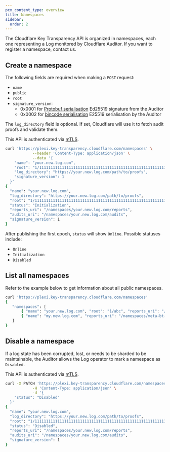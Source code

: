 ```yaml
---
pcx_content_type: overview
title: Namespaces
sidebar:
  order: 2
---
```


The Cloudflare Key Transparency API is organized in namespaces, each one representing a Log monitored by Cloudflare Auditor. If you want to register a namespace, contact us.

## Create a namespace

The following fields are required when making a `POST` request:

- `name`
- `public`
- `root`
- `signature_version`: 
  - 0x0001 for [Protobuf serialisation](https://github.com/cloudflare/plexi/blob/main/plexi_core/src/proto/specs/types.proto) Ed25519 signature from the Auditor 
  - 0x0002 for [bincode serialisation](https://github.com/bincode-org/bincode/blob/trunk/docs/spec.md) E25519 serialisation by the Auditor

The `log_directory` field is optional. If set, Cloudflare will use it to fetch audit proofs and validate them.

This API is authenticated via [mTLS](https://www.cloudflare.com/learning/access-management/what-is-mutual-tls/).

```sh
curl 'https://plexi.key-transparency.cloudflare.com/namespaces' \
        	--header 'Content-Type: application/json' \
        	--data '{
 	"name": "your.new.log.com",
 	"root": "1/1111111111111111111111111111111111111111111111111111111111111111",
 	"log_directory": "https://your.new.log.com/path/to/proofs",
	"signature_version": 1
  }'
{
  "name": "your.new.log.com",
  "log_directory": "https://your.new.log.com/path/to/proofs",
  "root": "1/1111111111111111111111111111111111111111111111111111111111111111",
  "status": "Initialization",
  "reports_uri": "/namespaces/your.new.log.com/reports",
  "audits_uri": "/namespaces/your.new.log.com/audits",
  "signature_version": 1
}
```

After publishing the first epoch, `status` will show `Online`. Possible statuses include:
- `Online`
- `Initialization`
- `Disabled`

## List all namespaces

Refer to the example below to get information about all public namespaces.

```sh
curl 'https://plexi.key-transparency.cloudflare.com/namespaces'
{
   "namespaces": [
       { "name": "your.new.log.com", "root": "1/abc", "reports_uri": "/namespaces/your.new.log.com/reports", "audits_uri": "/namespaces/your.new.log.com/audits", "log_directory": "https://your.new.log.com/path/to/proofs", "status": "online" },
       { "name": "my.new.log.com", "reports_uri": "/namespaces/meta-bt-2024/reports", "audits_uri": "/namespaces/meta-bt-2024/audits", "status": "initialization" }
   ]
}
```

## Disable a namespace

If a log state has been corrupted, lost, or needs to be sharded to be maintainable, the Auditor allows the Log operator to mark a namespace as `Disabled`.

This API is authenticated via [mTLS](https://www.cloudflare.com/learning/access-management/what-is-mutual-tls/).


```sh
curl -X PATCH 'https://plexi.key-transparency.cloudflare.com/namespaces/{namespace}' \
        	-H 'Content-Type: application/json' \
        	-d '{
 	"status": "Disabled"
  }'
{
  "name": "your.new.log.com",
  "log_directory": "https://your.new.log.com/path/to/proofs",
  "root": "1/1111111111111111111111111111111111111111111111111111111111111111",
  "status": "Disabled",
  "reports_uri": "/namespaces/your.new.log.com/reports",
  "audits_uri": "/namespaces/your.new.log.com/audits",
  "signature_version": 1
}
```